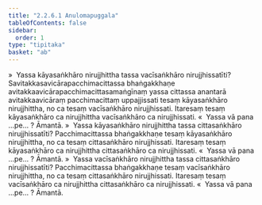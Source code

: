 ```yaml
---
title: "2.2.6.1 Anulomapuggala"
tableOfContents: false
sidebar:
  order: 1
type: "tipitaka"
basket: "ab"
---
```



<DynamicBreadcrumb />

<Division number="118">

<Paragraph number="520">
»  Yassa kāyasaṅkhāro nirujjhittha tassa vacīsaṅkhāro nirujjhissatīti?
</Paragraph>

<Paragraph number="521">
Savitakkasavicārapacchimacittassa bhaṅgakkhaṇe avitakkaavicārapacchimacittasamaṅgīnaṃ yassa cittassa anantarā avitakkaavicāraṃ pacchimacittaṃ uppajjissati tesaṃ kāyasaṅkhāro nirujjhittha, no ca tesaṃ vacīsaṅkhāro nirujjhissati. Itaresaṃ tesaṃ kāyasaṅkhāro ca nirujjhittha vacīsaṅkhāro ca nirujjhissati.
</Paragraph>

<Paragraph number="522">
«  Yassa vā pana …pe… ? Āmantā.
</Paragraph>

<Paragraph number="523">
»  Yassa kāyasaṅkhāro nirujjhittha tassa cittasaṅkhāro nirujjhissatīti?
</Paragraph>

<Paragraph number="524">
Pacchimacittassa bhaṅgakkhaṇe tesaṃ kāyasaṅkhāro nirujjhittha, no ca tesaṃ cittasaṅkhāro nirujjhissati. Itaresaṃ tesaṃ kāyasaṅkhāro ca nirujjhittha cittasaṅkhāro ca nirujjhissati.
</Paragraph>

<Paragraph number="525">
«  Yassa vā pana …pe… ? Āmantā.
</Paragraph>

</Division>
<Division number="119">

<Paragraph number="526">
»  Yassa vacīsaṅkhāro nirujjhittha tassa cittasaṅkhāro nirujjhissatīti?
</Paragraph>

<Paragraph number="527">
Pacchimacittassa bhaṅgakkhaṇe tesaṃ vacīsaṅkhāro nirujjhittha, no ca tesaṃ cittasaṅkhāro nirujjhissati. Itaresaṃ tesaṃ vacīsaṅkhāro ca nirujjhittha cittasaṅkhāro ca nirujjhissati.
</Paragraph>

<Paragraph number="528">
«  Yassa vā pana …pe… ? Āmantā.
</Paragraph>
</Division>